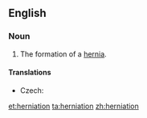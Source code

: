 ==English==

===Noun===
{{en-noun|~}}

# The formation of a [[hernia]].

====Translations====
{{trans-top|formation of a hernia}}
* Czech: {{t|cs|herniace|f}}
{{trans-mid}}
{{trans-bottom}}

[[et:herniation]]
[[ta:herniation]]
[[zh:herniation]]